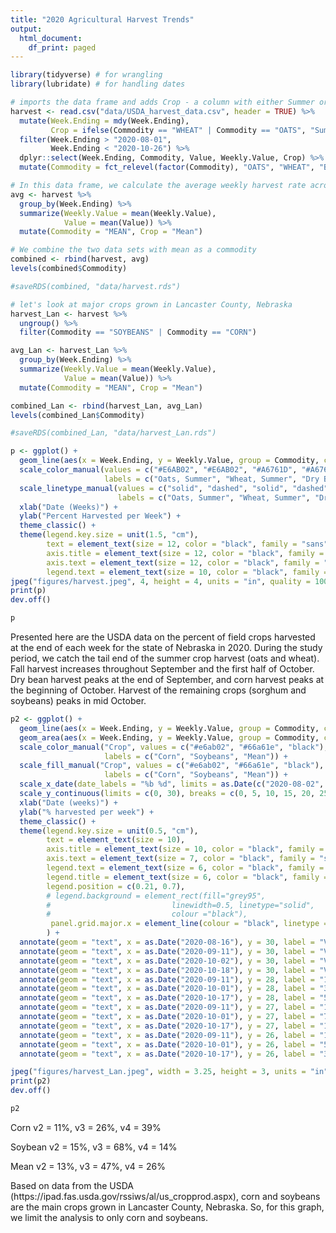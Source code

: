 ```yaml
---
title: "2020 Agricultural Harvest Trends"
output:
  html_document:
    df_print: paged
---
```


```r
library(tidyverse) # for wrangling
library(lubridate) # for handling dates
```

```r
# imports the data frame and adds Crop - a column with either Summer or Fall depending on the time of year the harvest occurs; we narrowed the results to only include the dates of the study
harvest <- read.csv("data/USDA_harvest_data.csv", header = TRUE) %>% 
  mutate(Week.Ending = mdy(Week.Ending),
         Crop = ifelse(Commodity == "WHEAT" | Commodity == "OATS", "Summer", "Fall")) %>% 
  filter(Week.Ending > "2020-08-01",
         Week.Ending < "2020-10-26") %>% 
  dplyr::select(Week.Ending, Commodity, Value, Weekly.Value, Crop) %>% 
  mutate(Commodity = fct_relevel(factor(Commodity), "OATS", "WHEAT", "BEANS", "CORN", "SORGHUM", "SOYBEANS"))

# In this data frame, we calculate the average weekly harvest rate across the commodities
avg <- harvest %>% 
  group_by(Week.Ending) %>% 
  summarize(Weekly.Value = mean(Weekly.Value),
            Value = mean(Value)) %>% 
  mutate(Commodity = "MEAN", Crop = "Mean") 

# We combine the two data sets with mean as a commodity
combined <- rbind(harvest, avg)
levels(combined$Commodity)

#saveRDS(combined, "data/harvest.rds")

# let's look at major crops grown in Lancaster County, Nebraska
harvest_Lan <- harvest %>% 
  ungroup() %>% 
  filter(Commodity == "SOYBEANS" | Commodity == "CORN")

avg_Lan <- harvest_Lan %>% 
  group_by(Week.Ending) %>% 
  summarize(Weekly.Value = mean(Weekly.Value),
            Value = mean(Value)) %>% 
  mutate(Commodity = "MEAN", Crop = "Mean") 

combined_Lan <- rbind(harvest_Lan, avg_Lan)
levels(combined_Lan$Commodity)

#saveRDS(combined_Lan, "data/harvest_Lan.rds")
```

```r
p <- ggplot() +
  geom_line(aes(x = Week.Ending, y = Weekly.Value, group = Commodity, color = Commodity, linetype = Commodity), data = combined, linewidth = 1, alpha = 1) +
  scale_color_manual(values = c("#E6AB02", "#E6AB02", "#A6761D", "#A6761D", "#A6761D", "#A6761D", "black"), 
                     labels = c("Oats, Summer", "Wheat, Summer", "Dry Beans, Fall", "Corn, Fall","Sorghum, Fall", "Soybeans, Fall", "Mean")) +
  scale_linetype_manual(values = c("solid", "dashed", "solid", "dashed", "dotted", "twodash", "solid"), 
                        labels = c("Oats, Summer", "Wheat, Summer", "Dry Beans, Fall", "Corn, Fall", "Sorghum, Fall", "Soybeans, Fall", "Mean")) +
  xlab("Date (Weeks)") +
  ylab("Percent Harvested per Week") +
  theme_classic() +
  theme(legend.key.size = unit(1.5, "cm"),
        text = element_text(size = 12, color = "black", family = "sans"),
        axis.title = element_text(size = 12, color = "black", family = "sans"),
        axis.text = element_text(size = 12, color = "black", family = "sans"),
        legend.text = element_text(size = 10, color = "black", family = "sans"))
jpeg("figures/harvest.jpeg", 4, height = 4, units = "in", quality = 100, res = 300)
print(p)
dev.off()

p
```

Presented here are the USDA data on the percent of field crops harvested at the end of each week for the state of Nebraska in 2020. During the study period, we catch the tail end of the summer crop harvest (oats and wheat). Fall harvest increases throughout September and the first half of October. Dry bean harvest peaks at the end of September, and corn harvest peaks at the beginning of October. Harvest of the remaining crops (sorghum and soybeans) peaks in mid October. 

```r
p2 <- ggplot() +
  geom_line(aes(x = Week.Ending, y = Weekly.Value, group = Commodity, color = Commodity), data = combined_Lan, linewidth = 1, alpha = 1) +
  geom_area(aes(x = Week.Ending, y = Weekly.Value, group = Commodity, color = Commodity, fill = Commodity), data = combined_Lan, alpha = 0.5, position = 'identity') +
  scale_color_manual("Crop", values = c("#e6ab02", "#66a61e", "black"), 
                     labels = c("Corn", "Soybeans", "Mean")) +
  scale_fill_manual("Crop", values = c("#e6ab02", "#66a61e", "black"), 
                     labels = c("Corn", "Soybeans", "Mean")) +
  scale_x_date(date_labels = "%b %d", limits = as.Date(c("2020-08-02", "2020-10-25")), breaks = as.Date(c("2020-08-03", "2020-08-31", "2020-09-22", "2020-10-12", "2020-10-23"))) +
  scale_y_continuous(limits = c(0, 30), breaks = c(0, 5, 10, 15, 20, 25, 30)) +
  xlab("Date (weeks)") +
  ylab("% harvested per week") +
  theme_classic() +
  theme(legend.key.size = unit(0.5, "cm"),
        text = element_text(size = 10), 
        axis.title = element_text(size = 10, color = "black", family = "sans"),
        axis.text = element_text(size = 7, color = "black", family = "sans"),
        legend.text = element_text(size = 6, color = "black", family = "sans"),
        legend.title = element_text(size = 6, color = "black", family = "sans"),
        legend.position = c(0.21, 0.7),
        # legend.background = element_rect(fill="grey95",
        #                           linewidth=0.5, linetype="solid", 
        #                           colour ="black"),
         panel.grid.major.x = element_line(colour = "black", linetype = "dashed", size = 0.1)
        ) +
  annotate(geom = "text", x = as.Date("2020-08-16"), y = 30, label = "Visit 1", color = "black", size = 3) +
  annotate(geom = "text", x = as.Date("2020-09-11"), y = 30, label = "Visit 2", color = "black", size = 3) +
  annotate(geom = "text", x = as.Date("2020-10-02"), y = 30, label = "Visit 3", color = "black", size = 3) +
  annotate(geom = "text", x = as.Date("2020-10-18"), y = 30, label = "Visit 4", color = "black", size = 3) +
  annotate(geom = "text", x = as.Date("2020-09-11"), y = 28, label = "15%", color = "#e6ab02", size = 2) +
  annotate(geom = "text", x = as.Date("2020-10-01"), y = 28, label = "34%", color = "#e6ab02", size = 2) +
  annotate(geom = "text", x = as.Date("2020-10-17"), y = 28, label = "51%", color = "#e6ab02", size = 2) +
  annotate(geom = "text", x = as.Date("2020-09-11"), y = 27, label = "16%", color = "#66a61e", size = 2) +
  annotate(geom = "text", x = as.Date("2020-10-01"), y = 27, label = "70%", color = "#66a61e", size = 2) +
  annotate(geom = "text", x = as.Date("2020-10-17"), y = 27, label = "14%", color = "#66a61e", size = 2) +
  annotate(geom = "text", x = as.Date("2020-09-11"), y = 26, label = "15%", color = "black", size = 2) +
  annotate(geom = "text", x = as.Date("2020-10-01"), y = 26, label = "55%", color = "black", size = 2) +
  annotate(geom = "text", x = as.Date("2020-10-17"), y = 26, label = "30%", color = "black", size = 2)

jpeg("figures/harvest_Lan.jpeg", width = 3.25, height = 3, units = "in", quality = 100, res = 300)
print(p2)
dev.off()

p2
```

Corn v2 = 11%, v3 = 26%, v4 = 39%

Soybean v2 = 15%, v3 = 68%, v4 = 14%

Mean v2 = 13%, v3 = 47%, v4 = 26%

Based on data from the USDA (https://ipad.fas.usda.gov/rssiws/al/us_cropprod.aspx), corn and soybeans are the main crops grown in Lancaster County, Nebraska. So, for this graph, we limit the analysis to only corn and soybeans. 